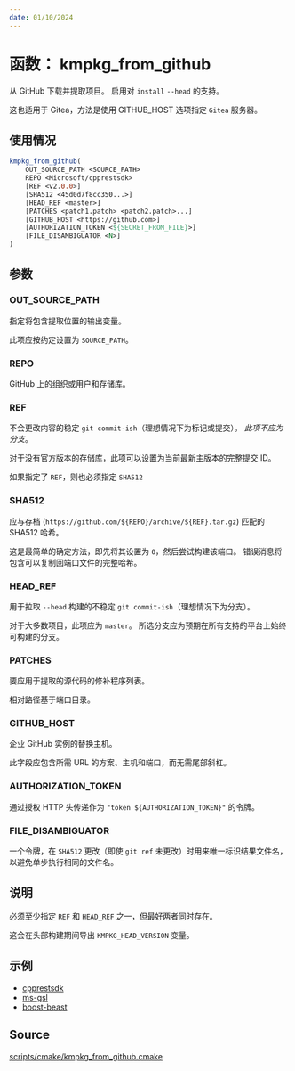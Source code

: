 ```yaml
---
date: 01/10/2024
---
```

# 函数： kmpkg_from_github

从 GitHub 下载并提取项目。 启用对 `install` `--head` 的支持。

这也适用于 Gitea，方法是使用 GITHUB_HOST 选项指定 `Gitea` 服务器。

## 使用情况

```cmake
kmpkg_from_github(
    OUT_SOURCE_PATH <SOURCE_PATH>
    REPO <Microsoft/cpprestsdk>
    [REF <v2.0.0>]
    [SHA512 <45d0d7f8cc350...>]
    [HEAD_REF <master>]
    [PATCHES <patch1.patch> <patch2.patch>...]
    [GITHUB_HOST <https://github.com>]
    [AUTHORIZATION_TOKEN <${SECRET_FROM_FILE}>]
    [FILE_DISAMBIGUATOR <N>]
)
```

## 参数

### OUT_SOURCE_PATH

指定将包含提取位置的输出变量。

此项应按约定设置为 `SOURCE_PATH`。

### REPO

GitHub 上的组织或用户和存储库。

### REF

不会更改内容的稳定 `git commit-ish`（理想情况下为标记或提交）。 *此项不应为分支*。

对于没有官方版本的存储库，此项可以设置为当前最新主版本的完整提交 ID。

如果指定了 `REF`，则也必须指定 `SHA512`

### SHA512

应与存档 (`https://github.com/${REPO}/archive/${REF}.tar.gz`) 匹配的 SHA512 哈希。

这是最简单的确定方法，即先将其设置为 `0`，然后尝试构建该端口。 错误消息将包含可以复制回端口文件的完整哈希。

### HEAD_REF

用于拉取 `--head` 构建的不稳定 `git commit-ish`（理想情况下为分支）。

对于大多数项目，此项应为 `master`。 所选分支应为预期在所有支持的平台上始终可构建的分支。

### PATCHES

要应用于提取的源代码的修补程序列表。

相对路径基于端口目录。

### GITHUB_HOST

企业 GitHub 实例的替换主机。

此字段应包含所需 URL 的方案、主机和端口，而无需尾部斜杠。

### AUTHORIZATION_TOKEN

通过授权 HTTP 头传递作为 `"token ${AUTHORIZATION_TOKEN}"` 的令牌。

### FILE_DISAMBIGUATOR

一个令牌，在 `SHA512` 更改（即使 `git ref` 未更改）时用来唯一标识结果文件名，以避免单步执行相同的文件名。

## 说明

必须至少指定 `REF` 和 `HEAD_REF` 之一，但最好两者同时存在。

这会在头部构建期间导出 `KMPKG_HEAD_VERSION` 变量。

## 示例

- [cpprestsdk](https://gitee.com/kumo-pub/kmpkg/blob/master/ports/cpprestsdk/portfile.cmake)
- [ms-gsl](https://gitee.com/kumo-pub/kmpkg/blob/master/ports/ms-gsl/portfile.cmake)
- [boost-beast](https://gitee.com/kumo-pub/kmpkg/blob/master/ports/boost-beast/portfile.cmake)

## Source

[scripts/cmake/kmpkg\_from\_github.cmake](https://gitee.com/kumo-pub/kmpkg/blob/master/scripts/cmake/kmpkg_from_github.cmake)
